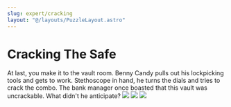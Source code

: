 ```yaml
---
slug: expert/cracking
layout: "@/layouts/PuzzleLayout.astro"
---
```


# Cracking The Safe

At last, you make it to the vault room. Benny Candy pulls out his lockpicking tools and gets to 
work. Stethoscope in hand, he turns the dials and tries to crack the combo.
The bank manager once boasted that this vault was uncrackable. What didn't he anticipate?
<img src="/Cracking-1.png"></img>
<img src="/Cracking-2.png"></img>
<img src="/Cracking-3.png"></img>
